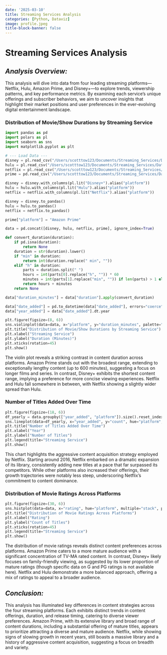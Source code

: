 ```yaml
---
date: '2025-03-10'
title: Streaming Services Analysis
categories: [Python, Dataviz]
image: profile.jpeg
title-block-banner: false
---
```


# **Streaming Services Analysis**

## *Analysis Overview:*

This analysis will dive into data from four leading streaming platforms—Netflix, Hulu, Amazon Prime, and Disney+—to explore trends, viewership patterns, and key performance metrics. By examining each service's unique offerings and subscriber behaviors, we aim to uncover insights that highlight their market positions and user preferences in the ever-evolving digital entertainment landscape.

### Distribution of Movie/Show Durations by Streaming Service

```python
import pandas as pd
import polars as pl
import seaborn as sns
import matplotlib.pyplot as plt

# --- Load Data ---
disney = pl.read_csv("/Users/scotttow123/Documents/Streaming_Services/Data/disney_plus_titles.csv")
hulu = pl.read_csv("/Users/scotttow123/Documents/Streaming_Services/Data/hulu_titles.csv")
netflix = pl.read_csv("/Users/scotttow123/Documents/Streaming_Services/Data/netflix_titles.csv")
prime = pd.read_csv("/Users/scotttow123/Documents/Streaming_Services/Data/amazon_prime_titles.csv")

disney = disney.with_columns(pl.lit("Disney+").alias("platform"))
hulu = hulu.with_columns(pl.lit("Hulu").alias("platform"))
netflix = netflix.with_columns(pl.lit("Netflix").alias("platform"))

disney = disney.to_pandas()
hulu = hulu.to_pandas()
netflix = netflix.to_pandas()

prime["platform"] = "Amazon Prime"

data = pd.concat([disney, hulu, netflix, prime], ignore_index=True)

def convert_duration(duration):
    if pd.isna(duration):
        return None
    duration = str(duration).lower()
    if "min" in duration:
        return int(duration.replace(" min", ""))
    elif "h" in duration:
        parts = duration.split(" ")
        hours = int(parts[0].replace("h", "")) * 60
        minutes = int(parts[1].replace("min", "")) if len(parts) > 1 else 0
        return hours + minutes
    return None

data["duration_minutes"] = data["duration"].apply(convert_duration)

data["date_added"] = pd.to_datetime(data["date_added"], errors="coerce")
data["year_added"] = data["date_added"].dt.year

plt.figure(figsize=(8, 6))
sns.violinplot(data=data, x="platform", y="duration_minutes", palette="Set2")
plt.title("Distribution of Movie/Show Durations by Streaming Service")
plt.xlabel("Streaming Service")
plt.ylabel("Duration (Minutes)")
plt.xticks(rotation=45)
plt.show()
```

The violin plot reveals a striking contrast in content duration across platforms. Amazon Prime stands out with the broadest range, extending to exceptionally lengthy content (up to 600 minutes), suggesting a focus on longer films and series. In contrast, Disney+ exhibits the shortest content range, implying a preference for more concise viewing experiences.  Netflix and Hulu fall somewhere in between, with Netflix showing a slightly wider spread than Hulu. 

### Number of Titles Added Over Time

```python
plt.figure(figsize=(18, 6))
df_yearly = data.groupby(["year_added", "platform"]).size().reset_index(name="count")
sns.lineplot(data=df_yearly, x="year_added", y="count", hue="platform", marker="o")
plt.title("Number of Titles Added Over Time")
plt.xlabel("Year")
plt.ylabel("Number of Titles")
plt.legend(title="Streaming Service")
plt.show()
```

This chart highlights the aggressive content acquisition strategy employed by Netflix.  Starting around 2016, Netflix embarked on a dramatic expansion of its library, consistently adding new titles at a pace that far surpassed its competitors.  While other platforms also increased their offerings, their growth trajectories were notably less steep, underscoring Netflix's commitment to content dominance.

### Distribution of Movie Ratings Across Platforms

```python
plt.figure(figsize=(30, 6))
sns.histplot(data=data, x="rating", hue="platform", multiple="stack", palette="Set1", shrink=0.8)
plt.title("Distribution of Movie Ratings Across Platforms")
plt.xlabel("Rating")
plt.ylabel("Count of Titles")
plt.xticks(rotation=45)
plt.legend(title="Streaming Service")
plt.show()
```

The distribution of movie ratings reveals distinct content preferences across platforms.  Amazon Prime caters to a more mature audience with a significant concentration of TV-MA rated content. In contrast, Disney+ likely focuses on family-friendly viewing, as suggested by its lower proportion of mature ratings (though specific data on G and PG ratings is not available here). Netflix and Hulu demonstrate a more balanced approach, offering a mix of ratings to appeal to a broader audience.

## *Conclusion:*

This analysis has illuminated key differences in content strategies across the four streaming platforms. Each exhibits distinct trends in content offerings, duration, and release timing, catering to diverse viewer preferences.  Amazon Prime, with its extensive library and broad range of content durations, including a substantial offering of mature titles, appears to prioritize attracting a diverse and mature audience.  Netflix, while showing signs of slowing growth in recent years, still boasts a massive library and a history of aggressive content acquisition, suggesting a focus on breadth and variety. 

